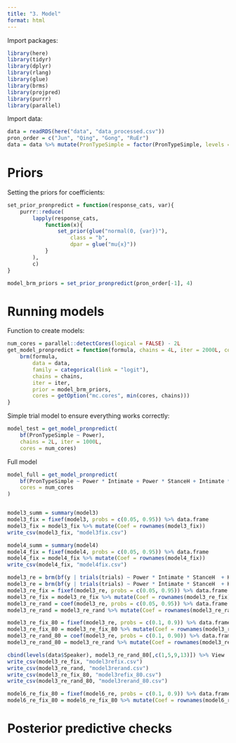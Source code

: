 ```yaml
---
title: "3. Model"
format: html
---
```


Import packages:
```r
library(here)
library(tidyr)
library(dplyr)
library(rlang)
library(glue)
library(brms)
library(projpred)
library(purrr)
library(parallel)
```

Import data:
```r
data = readRDS(here("data", "data_processed.csv"))
pron_order = c("Jun", "Qing", "Gong", "RuEr")
data = data %>% mutate(PronTypeSimple = factor(PronTypeSimple, levels = pron_order))
```

# Priors

Setting the priors for coefficients:
```r
set_prior_pronpredict = function(response_cats, var){
    purrr::reduce(
        lapply(response_cats,
            function(x){
                set_prior(glue("normal(0, {var})"),
                    class = "b",
                    dpar = glue("mu{x}"))
            }
        ),
        c)
}

model_brm_priors = set_prior_pronpredict(pron_order[-1], 4)

```

# Running models

Function to create models:
```r
num_cores = parallel::detectCores(logical = FALSE) - 2L
get_model_pronpredict = function(formula, chains = 4L, iter = 2000L, cores = 1L){
    brm(formula,
        data = data,
        family = categorical(link = "logit"),
        chains = chains,
        iter = iter,
        prior = model_brm_priors,
        cores = getOption("mc.cores", min(cores, chains)))
}
```

Simple trial model to ensure everything works correctly:
```r
model_test = get_model_pronpredict(
    bf(PronTypeSimple ~ Power),
    chains = 2L, iter = 1000L,
    cores = num_cores)
```


Full model
```r
model_full = get_model_pronpredict(
    bf(PronTypeSimple ~ Power * Intimate + Power * StanceH + Intimate * StanceH + StanceS + Kin + ImpositionH + (1 | Speaker)),
    cores = num_cores
)
```

```r
```

```r
model3_summ = summary(model3)
model3_fix = fixef(model3, probs = c(0.05, 0.95)) %>% data.frame
model3_fix = model3_fix %>% mutate(Coef = rownames(model3_fix))
write_csv(model3_fix, "model3fix.csv")

model4_summ = summary(model4)
model4_fix = fixef(model4, probs = c(0.05, 0.95)) %>% data.frame
model4_fix = model4_fix %>% mutate(Coef = rownames(model4_fix))
write_csv(model4_fix, "model4fix.csv")

model3_re = brm(bf(y | trials(trials) ~ Power * Intimate * StanceH  + Kin + (1 | Speaker) ), data = data, family = multinomial(link = "logit"), chains = 1)
model3_re = brm(bf(y | trials(trials) ~ Power * Intimate * StanceH  + Kin + (1 | Speaker) ), data = data, family = multinomial(link = "logit"), prior = set_prior("normal(0,5)"), cores = getOption("mc.cores", 4L))
model3_re_fix = fixef(model3_re, probs = c(0.05, 0.95)) %>% data.frame
model3_re_fix = model3_re_fix %>% mutate(Coef = rownames(model3_re_fix))
model3_re_rand = coef(model3_re, probs = c(0.05, 0.95)) %>% data.frame
model3_re_rand = model3_re_rand %>% mutate(Coef = rownames(model3_re_rand))

model3_re_fix_80 = fixef(model3_re, probs = c(0.1, 0.9)) %>% data.frame
model3_re_fix_80 = model3_re_fix_80 %>% mutate(Coef = rownames(model3_re_fix_80))
model3_re_rand_80 = coef(model3_re, probs = c(0.1, 0.90)) %>% data.frame
model3_re_rand_80 = model3_re_rand %>% mutate(Coef = rownames(model3_re_rand))

cbind(levels(data$Speaker), model3_re_rand_80[,c(1,5,9,13)]) %>% View
write_csv(model3_re_fix, "model3refix.csv")
write_csv(model3_re_rand, "model3rerand.csv")
write_csv(model3_re_fix_80, "model3refix_80.csv")
write_csv(model3_re_rand_80, "model3rerand_80.csv") 

model6_re_fix_80 = fixef(model6_re, probs = c(0.1, 0.9)) %>% data.frame
model6_re_fix_80 = model6_re_fix_80 %>% mutate(Coef = rownames(model6_re_fix_80))
```

# Posterior predictive checks
